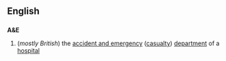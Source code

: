 ==English==
==={{abbreviation}}===
'''A&E'''
#(''mostly British'') the [[accident and emergency]] ([[casualty]]) [[department]] of a [[hospital]]
